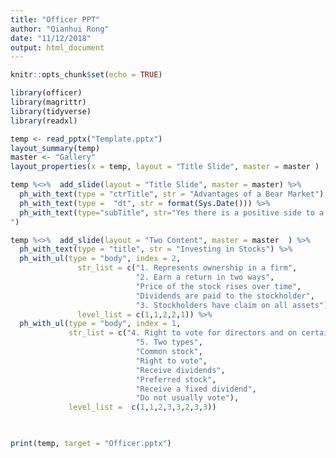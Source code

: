 ```yaml
---
title: "Officer PPT"
author: "Qianhui Rong"
date: "11/12/2018"
output: html_document
---
```


```r
knitr::opts_chunk$set(echo = TRUE)
```

```r
library(officer)
library(magrittr)
library(tidyverse)
library(readxl)

temp <- read_pptx("Template.pptx") 
layout_summary(temp)
master <- "Gallery"
layout_properties(x = temp, layout = "Title Slide", master = master )

temp %<>%  add_slide(layout = "Title Slide", master = master) %>% 
  ph_with_text(type = "ctrTitle", str = "Advantages of a Bear Market") %>% 
  ph_with_text(type =  "dt", str = format(Sys.Date())) %>% 
  ph_with_text(type="subTitle", str="Yes there is a positive side to a Bear Market!
")

temp %<>%  add_slide(layout = "Two Content", master = master  ) %>% 
  ph_with_text(type = "title", str = "Investing in Stocks") %>% 
  ph_with_ul(type = "body", index = 2, 
               str_list = c("1. Represents ownership in a firm", 
                            "2. Earn a return in two ways", 
                            "Price of the stock rises over time",
                            "Dividends are paid to the stockholder", 
                            "3. Stockholders have claim on all assets"),
               level_list = c(1,1,2,2,1)) %>% 
  ph_with_ul(type = "body", index = 1, 
             str_list = c("4. Right to vote for directors and on certain issues",
                            "5. Two types",
                            "Common stock",
                            "Right to vote",
                            "Receive dividends",
                            "Preferred stock",
                            "Receive a fixed dividend",
                            "Do not usually vote"),
             level_list =  c(1,1,2,3,3,2,3,3))

  

print(temp, target = "Officer.pptx") 
```


